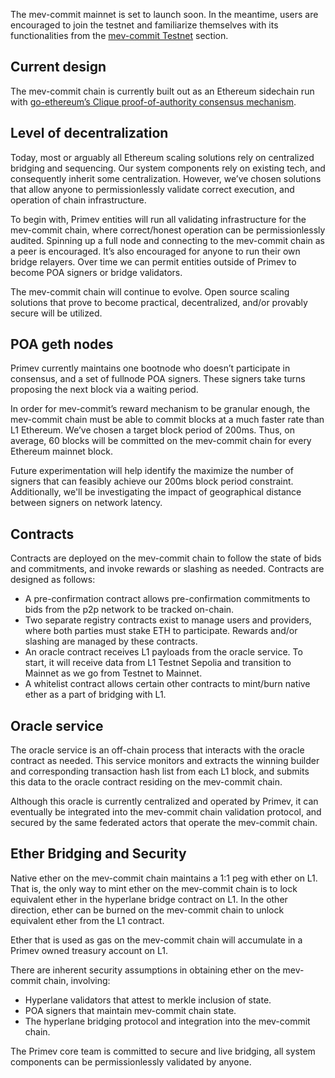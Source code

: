 The mev-commit mainnet is set to launch soon. In the meantime, users are encouraged to join the testnet and familiarize themselves with its functionalities from the [mev-commit Testnet](../overview/mev-commit-testnet.md) section.

## **Current design**

The mev-commit chain is currently built out as an Ethereum sidechain run with [go-ethereum’s Clique proof-of-authority consensus mechanism](https://geth.ethereum.org/docs/tools/clef/clique-signing).

## **Level of decentralization**

Today, most or arguably all Ethereum scaling solutions rely on centralized bridging and sequencing. Our system components rely on existing tech, and consequently inherit some centralization. However, we’ve chosen solutions that allow anyone to permissionlessly validate correct execution, and operation of chain infrastructure.

To begin with, Primev entities will run all validating infrastructure for the mev-commit chain, where correct/honest operation can be permissionlessly audited. Spinning up a full node and connecting to the mev-commit chain as a peer is encouraged. It’s also encouraged for anyone to run their own bridge relayers. Over time we can permit entities outside of Primev to become POA signers or bridge validators.

The mev-commit chain will continue to evolve. Open source scaling solutions that prove to become practical, decentralized, and/or provably secure will be utilized.

## **POA geth nodes**

Primev currently maintains one bootnode who doesn’t participate in consensus, and a set of fullnode POA signers. These signers take turns proposing the next block via a waiting period.

In order for mev-commit’s reward mechanism to be granular enough, the mev-commit chain must be able to commit blocks at a much faster rate than L1 Ethereum. We’ve chosen a target block period of 200ms. Thus, on average, 60 blocks will be committed on the mev-commit chain for every Ethereum mainnet block.

Future experimentation will help identify the maximize the number of signers that can feasibly achieve our 200ms block period constraint. Additionally, we'll be investigating the impact of geographical distance between signers on network latency.

## **Contracts**

Contracts are deployed on the mev-commit chain to follow the state of bids and commitments, and invoke rewards or slashing as needed. Contracts are designed as follows:

- A pre-confirmation contract allows pre-confirmation commitments to bids from the p2p network to be tracked on-chain.
- Two separate registry contracts exist to manage users and providers, where both parties must stake ETH to participate. Rewards and/or slashing are managed by these contracts.
- An oracle contract receives L1 payloads from the oracle service. To start, it will receive data from L1 Testnet Sepolia and transition to Mainnet as we go from Testnet to Mainnet.
- A whitelist contract allows certain other contracts to mint/burn native ether as a part of bridging with L1.

## **Oracle service**

The oracle service is an off-chain process that interacts with the oracle contract as needed. This service monitors and extracts the winning builder and corresponding transaction hash list from each L1 block, and submits this data to the oracle contract residing on the mev-commit chain.

Although this oracle is currently centralized and operated by Primev, it can eventually be integrated into the mev-commit chain validation protocol, and secured by the same federated actors that operate the mev-commit chain.

## **Ether Bridging and Security**

Native ether on the mev-commit chain maintains a 1:1 peg with ether on L1. That is, the only way to mint ether on the mev-commit chain is to lock equivalent ether in the hyperlane bridge contract on L1. In the other direction, ether can be burned on the mev-commit chain to unlock equivalent ether from the L1 contract.

Ether that is used as gas on the mev-commit chain will accumulate in a Primev owned treasury account on L1.

There are inherent security assumptions in obtaining ether on the mev-commit chain, involving:

- Hyperlane validators that attest to merkle inclusion of state.
- POA signers that maintain mev-commit chain state.
- The hyperlane bridging protocol and integration into the mev-commit chain.

The Primev core team is committed to secure and live bridging, all system components can be permissionlessly validated by anyone.
